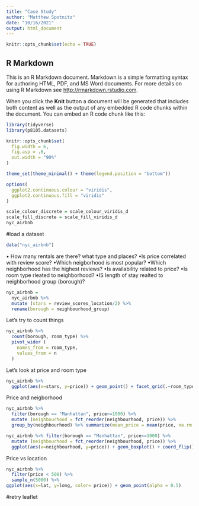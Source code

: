 ```yaml
---
title: "Case Study"
author: "Matthew Spotnitz"
date: "10/16/2021"
output: html_document
---
```


```r
knitr::opts_chunk$set(echo = TRUE)
```

## R Markdown

This is an R Markdown document. Markdown is a simple formatting syntax for authoring HTML, PDF, and MS Word documents. For more details on using R Markdown see <http://rmarkdown.rstudio.com>.

When you click the **Knit** button a document will be generated that includes both content as well as the output of any embedded R code chunks within the document. You can embed an R code chunk like this:

```r
library(tidyverse)
library(p8105.datasets)

knitr::opts_chunk$set(
  fig.width = 6,
  fig.asp = .6,
  out.width = "90%"
)

theme_set(theme_minimal() + theme(legend.position = "bottom"))

options(
  ggplot2.continuous.colour = "viridis",
  ggplot2.continuous.fill = "viridis"
)

scale_colour_discrete = scale_colour_viridis_d
scale_fill_discrete = scale_fill_viridis_d
nyc_airbnb
```

#load a dataset
```r
data("nyc_airbnb")
```
• How many rentals are there? what type and places?
•Is price correlated with review score?
•Which neigborhood is most popular?
•Which neighborhood has the highest reviews?
•Is availability related to price?
•Is room type rleated to neighborhood?
•IS length of stay realted to neighborhood group (borough)?
```r
nyc_airbnb = 
  nyc_airbnb %>% 
  mutate (stars = review_scores_location/2) %>% 
  rename(borough = neighbourhood_group)
```

Let's try to count things
```r
nyc_airbnb %>% 
  count(borough, room_type) %>% 
  pivot_wider (
    names_from = room_type,
    values_from = n
  )
```

Let's look at price and room type
```r
nyc_airbnb %>% 
  ggplot(aes(x=stars, y=price)) + geom_point() + facet_grid(.~room_type)
```

Price and neigborhood
```r
nyc_airbnb %>% 
  filter(borough == "Manhattan", price<=1000) %>% 
  mutate (neighbourhood = fct_reorder(neighbourhood, price)) %>% 
  group_by(neighbourhood) %>% summarize(mean_price = mean(price, na.rm = TRUE)) %>% arrange(mean_price)

nyc_airbnb %>% filter(borough == "Manhattan", price<=1000) %>% 
  mutate (neighbourhood = fct_reorder(neighbourhood, price)) %>% 
  ggplot(aes(x=neighbourhood, y=price)) + geom_boxplot() + coord_flip() + facet_grid(. ~ room_type)
```

Price vs location
```r
nyc_airbnb %>%
  filter(price < 500) %>% 
  sample_n(5000) %>% 
ggplot(aes(x=lat, y=long, color= price)) + geom_point(alpha = 0.5)  
```

#retry leaflet